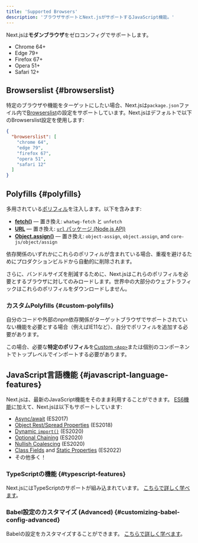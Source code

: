 ```yaml
---
title: 'Supported Browsers'
description: 'ブラウザサポートとNext.jsがサポートするJavaScript機能。'
---
```


Next.jsは**モダンブラウザ**をゼロコンフィグでサポートします。

- Chrome 64+
- Edge 79+
- Firefox 67+
- Opera 51+
- Safari 12+

## Browserslist {#browserslist}

特定のブラウザや機能をターゲットにしたい場合、Next.jsは`package.json`ファイル内で[Browserslist](https://browsersl.ist)の設定をサポートしています。Next.jsはデフォルトで以下のBrowserslist設定を使用します:

```json title="package.json"
{
  "browserslist": [
    "chrome 64",
    "edge 79",
    "firefox 67",
    "opera 51",
    "safari 12"
  ]
}
```

## Polyfills {#polyfills}

多用されている[ポリフィル](https://github.com/vercel/next.js/blob/canary/packages/next-polyfill-nomodule/src/index.js)を注入します。以下を含みます:

- [**fetch()**](https://developer.mozilla.org/docs/Web/API/Fetch_API) — 置き換え: `whatwg-fetch` と `unfetch`
- [**URL**](https://developer.mozilla.org/docs/Web/API/URL) — 置き換え: [`url` パッケージ (Node.js API)](https://nodejs.org/api/url.html)
- [**Object.assign()**](https://developer.mozilla.org/docs/Web/JavaScript/Reference/Global_Objects/Object/assign) — 置き換え: `object-assign`, `object.assign`, and `core-js/object/assign`

依存関係のいずれかにこれらのポリフィルが含まれている場合、重複を避けるためにプロダクションビルドから自動的に削除されます。

さらに、バンドルサイズを削減するために、Next.jsはこれらのポリフィルを必要とするブラウザに対してのみロードします。世界中の大部分のウェブトラフィックはこれらのポリフィルをダウンロードしません。

### カスタムPolyfills {#custom-polyfills}

自分のコードや外部のnpm依存関係がターゲットブラウザでサポートされていない機能を必要とする場合（例えばIE11など）、自分でポリフィルを追加する必要があります。

この場合、必要な**特定のポリフィル**を[Custom `<App>`](https://nextjs.org/docs/canary/pages/building-your-application/routing/custom-app)または個別のコンポーネントでトップレベルでインポートする必要があります。

## JavaScript言語機能 {#javascript-language-features}

Next.jsは、最新のJavaScript機能をそのまま利用することができます。 [ES6機能](https://github.com/lukehoban/es6features)に加えて、Next.jsは以下もサポートしています:

- [Async/await](https://github.com/tc39/ecmascript-asyncawait) (ES2017)
- [Object Rest/Spread Properties](https://github.com/tc39/proposal-object-rest-spread) (ES2018)
- [Dynamic `import()`](https://github.com/tc39/proposal-dynamic-import) (ES2020)
- [Optional Chaining](https://github.com/tc39/proposal-optional-chaining) (ES2020)
- [Nullish Coalescing](https://github.com/tc39/proposal-nullish-coalescing) (ES2020)
- [Class Fields](https://github.com/tc39/proposal-class-fields) and [Static Properties](https://github.com/tc39/proposal-static-class-features) (ES2022)
- その他多く！

### TypeScriptの機能 {#typescript-features}

Next.jsにはTypeScriptのサポートが組み込まれています。 [こちらで詳しく学べます](https://nextjs.org/docs/canary/pages/api-reference/config/typescript)。

### Babel設定のカスタマイズ (Advanced) {#customizing-babel-config-advanced}

Babelの設定をカスタマイズすることができます。 [こちらで詳しく学べます](https://nextjs.org/docs/canary/pages/building-your-application/configuring/babel)。
